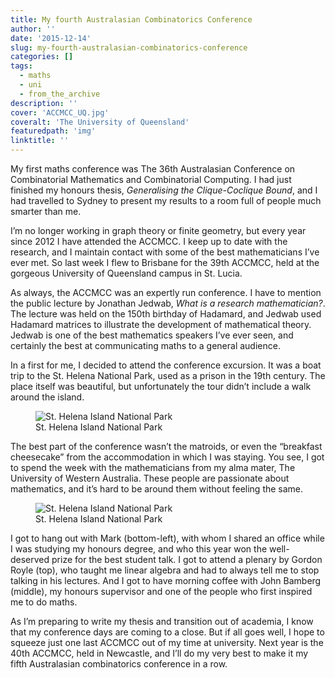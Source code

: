 ```yaml
---
title: My fourth Australasian Combinatorics Conference
author: ''
date: '2015-12-14'
slug: my-fourth-australasian-combinatorics-conference
categories: []
tags:
  - maths
  - uni
  - from_the_archive
description: ''
cover: 'ACCMCC_UQ.jpg'
coveralt: 'The University of Queensland'
featuredpath: 'img'
linktitle: ''
---
```


My first maths conference was The 36th Australasian Conference on Combinatorial Mathematics and Combinatorial Computing. I had just finished my honours thesis, <em>Generalising the Clique-Coclique Bound</em>, and I had travelled to Sydney to present my results to a room full of people much smarter than me.

I'm no longer working in graph theory or finite geometry, but every year since 2012 I have attended the ACCMCC. I keep up to date with the research, and I maintain contact with some of the best mathematicians I've ever met. So last week I flew to Brisbane for the 39th ACCMCC, held at the gorgeous University of Queensland campus in St. Lucia.

As always, the ACCMCC was an expertly run conference. I have to mention the public lecture by Jonathan Jedwab, *What is a research mathematician?*. The lecture was held on the 150th birthday of Hadamard, and Jedwab used Hadamard matrices to illustrate the development of mathematical theory. Jedwab is one of the best mathematics speakers I've ever seen, and certainly the best at communicating maths to a general audience.

In a first for me, I decided to attend the conference excursion. It was a boat trip to the St. Helena National Park, used as a prison in the 19th century. The place itself was beautiful, but unfortunately the tour didn't include a walk around the island.

![St. Helena Island National Park](/img/ACCMCC_St_Helena.jpg)

The best part of the conference wasn't the matroids, or even the "breakfast cheesecake" from the accommodation in which I was staying. You see, I got to spend the week with the mathematicians from my alma mater, The University of Western Australia. These people are passionate about mathematics, and it's hard to be around them without feeling the same.

![St. Helena Island National Park](/img/ACCMCC_UWA.jpg)

I got to hang out with Mark (bottom-left), with whom I shared an office while I was studying my honours degree, and who this year won the well-deserved prize for the best student talk. I got to attend a plenary by Gordon Royle (top), who taught me linear algebra and had to always tell me to stop talking in his lectures. And I got to have morning coffee with John Bamberg (middle), my honours supervisor and one of the people who first inspired me to do maths.

As I'm preparing to write my thesis and transition out of academia, I know that my conference days are coming to a close. But if all goes well, I hope to squeeze just one last ACCMCC out of my time at university. Next year is the 40th ACCMCC, held in Newcastle, and I'll do my very best to make it my fifth Australasian combinatorics conference in a row.
